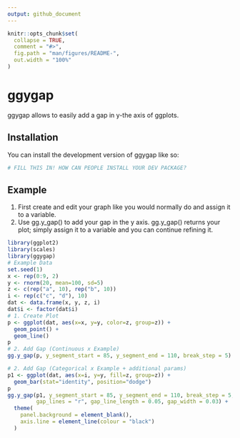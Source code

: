 ```yaml
---
output: github_document
---
```


<!-- README.md is generated from README.Rmd. Please edit that file -->

```r
knitr::opts_chunk$set(
  collapse = TRUE,
  comment = "#>",
  fig.path = "man/figures/README-",
  out.width = "100%"
)
```

# ggygap

<!-- badges: start -->
<!-- badges: end -->

ggygap allows to easily add a gap in y-the axis of ggplots.

## Installation

You can install the development version of ggygap like so:

``` r
# FILL THIS IN! HOW CAN PEOPLE INSTALL YOUR DEV PACKAGE?
```

## Example

1. First create and edit your graph like you would normally do and assign it to a variable. 
2. Use gg.y_gap() to add your gap in the y axis. gg.y_gap() returns your plot; simply assign it to a variable and you can continue refining it.

```r
library(ggplot2)
library(scales)
library(ggygap)
# Example Data
set.seed(1)
x <- rep(0:9, 2)
y <- rnorm(20, mean=100, sd=5)
z <- c(rep("a", 10), rep("b", 10))
i <- rep(c("c", "d"), 10)
dat <- data.frame(x, y, z, i)
dat$i <- factor(dat$i)
# 1. Create Plot
p <- ggplot(dat, aes(x=x, y=y, color=z, group=z)) +
  geom_point() +
  geom_line() 
p
# 2. Add Gap (Continuous x Example)
gg.y_gap(p, y_segment_start = 85, y_segment_end = 110, break_step = 5)

# 2. Add Gap (Categorical x Example + additional params)
p1 <- ggplot(dat, aes(x=i, y=y, fill=z, group=z)) +
  geom_bar(stat="identity", position="dodge")
p
gg.y_gap(p1, y_segment_start = 85, y_segment_end = 110, break_step = 5,
         gap_lines = "r", gap_line_length = 0.05, gap_width = 0.03) +
  theme(
    panel.background = element_blank(),
    axis.line = element_line(colour = "black")
  )
```
